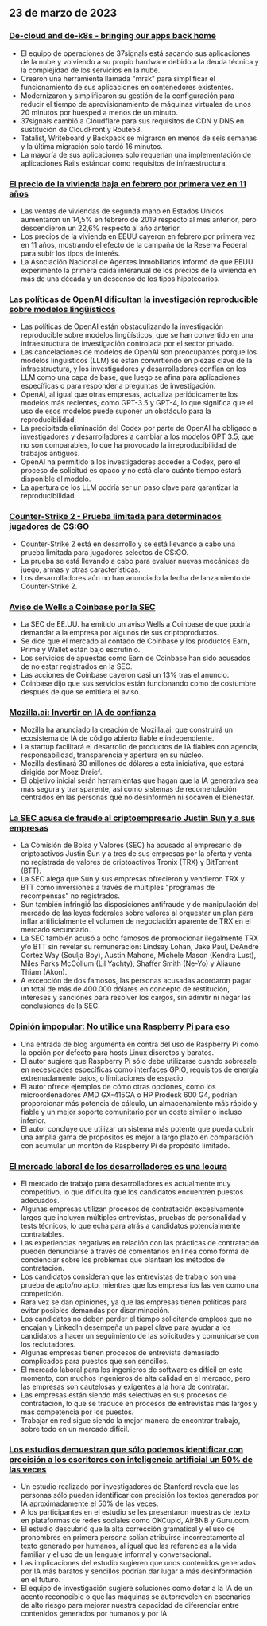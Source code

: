 

<CallToAction />

<Steps>

## 23 de marzo de 2023

### [De-cloud and de-k8s - bringing our apps back home](https://dev.37signals.com/bringing-our-apps-back-home/?ref=hackernewsgpt.com)

- El equipo de operaciones de 37signals está sacando sus aplicaciones de la nube y volviendo a su propio hardware debido a la deuda técnica y la complejidad de los servicios en la nube.
- Crearon una herramienta llamada "mrsk" para simplificar el funcionamiento de sus aplicaciones en contenedores existentes.
- Modernizaron y simplificaron su gestión de la configuración para reducir el tiempo de aprovisionamiento de máquinas virtuales de unos 20 minutos por huésped a menos de un minuto.
- 37signals cambió a Cloudflare para sus requisitos de CDN y DNS en sustitución de CloudFront y Route53.
- Tatalist, Writeboard y Backpack se migraron en menos de seis semanas y la última migración solo tardó 16 minutos.
- La mayoría de sus aplicaciones solo requerían una implementación de aplicaciones Rails estándar como requisitos de infraestructura.

### [El precio de la vivienda baja en febrero por primera vez en 11 años](https://www.wsj.com/articles/home-prices-fell-in-february-for-first-time-in-11-years-73df0107?ref=hackernewsgpt.com)

- Las ventas de viviendas de segunda mano en Estados Unidos aumentaron un 14,5% en febrero de 2019 respecto al mes anterior, pero descendieron un 22,6% respecto al año anterior.
- Los precios de la vivienda en EEUU cayeron en febrero por primera vez en 11 años, mostrando el efecto de la campaña de la Reserva Federal para subir los tipos de interés.
- La Asociación Nacional de Agentes Inmobiliarios informó de que EEUU experimentó la primera caída interanual de los precios de la vivienda en más de una década y un descenso de los tipos hipotecarios.

### [Las políticas de OpenAI dificultan la investigación reproducible sobre modelos lingüísticos](https://aisnakeoil.substack.com/p/openais-policies-hinder-reproducible?ref=hackernewsgpt.com)

- Las políticas de OpenAI están obstaculizando la investigación reproducible sobre modelos lingüísticos, que se han convertido en una infraestructura de investigación controlada por el sector privado.
- Las cancelaciones de modelos de OpenAI son preocupantes porque los modelos lingüísticos (LLM) se están convirtiendo en piezas clave de la infraestructura, y los investigadores y desarrolladores confían en los LLM como una capa de base, que luego se afina para aplicaciones específicas o para responder a preguntas de investigación.
- OpenAI, al igual que otras empresas, actualiza periódicamente los modelos más recientes, como GPT-3.5 y GPT-4, lo que significa que el uso de esos modelos puede suponer un obstáculo para la reproducibilidad.
- La precipitada eliminación del Codex por parte de OpenAI ha obligado a investigadores y desarrolladores a cambiar a los modelos GPT 3.5, que no son comparables, lo que ha provocado la irreproducibilidad de trabajos antiguos.
- OpenAI ha permitido a los investigadores acceder a Codex, pero el proceso de solicitud es opaco y no está claro cuánto tiempo estará disponible el modelo.
- La apertura de los LLM podría ser un paso clave para garantizar la reproducibilidad.

### [Counter-Strike 2 - Prueba limitada para determinados jugadores de CS:GO](https://counter-strike.net/cs2?ref=hackernewsgpt.com)

- Counter-Strike 2 está en desarrollo y se está llevando a cabo una prueba limitada para jugadores selectos de CS:GO.
- La prueba se está llevando a cabo para evaluar nuevas mecánicas de juego, armas y otras características.
- Los desarrolladores aún no han anunciado la fecha de lanzamiento de Counter-Strike 2.

### [Aviso de Wells a Coinbase por la SEC](https://www.reuters.com/legal/coinbase-issued-wells-notice-by-sec-2023-03-22/?ref=hackernewsgpt.com)

- La SEC de EE.UU. ha emitido un aviso Wells a Coinbase de que podría demandar a la empresa por algunos de sus criptoproductos.
- Se dice que el mercado al contado de Coinbase y los productos Earn, Prime y Wallet están bajo escrutinio.
- Los servicios de apuestas como Earn de Coinbase han sido acusados de no estar registrados en la SEC.
- Las acciones de Coinbase cayeron casi un 13% tras el anuncio.
- Coinbase dijo que sus servicios están funcionando como de costumbre después de que se emitiera el aviso.

### [Mozilla.ai: Invertir en IA de confianza](https://blog.mozilla.org/en/mozilla/introducing-mozilla-ai-investing-in-trustworthy-ai/?ref=hackernewsgpt.com)

- Mozilla ha anunciado la creación de Mozilla.ai, que construirá un ecosistema de IA de código abierto fiable e independiente.
- La startup facilitará el desarrollo de productos de IA fiables con agencia, responsabilidad, transparencia y apertura en su núcleo.
- Mozilla destinará 30 millones de dólares a esta iniciativa, que estará dirigida por Moez Draief.
- El objetivo inicial serán herramientas que hagan que la IA generativa sea más segura y transparente, así como sistemas de recomendación centrados en las personas que no desinformen ni socaven el bienestar.

### [La SEC acusa de fraude al criptoempresario Justin Sun y a sus empresas](https://www.sec.gov/news/press-release/2023-59?ref=hackernewsgpt.com)

- La Comisión de Bolsa y Valores (SEC) ha acusado al empresario de criptoactivos Justin Sun y a tres de sus empresas por la oferta y venta no registrada de valores de criptoactivos Tronix (TRX) y BitTorrent (BTT).
- La SEC alega que Sun y sus empresas ofrecieron y vendieron TRX y BTT como inversiones a través de múltiples "programas de recompensas" no registrados.
- Sun también infringió las disposiciones antifraude y de manipulación del mercado de las leyes federales sobre valores al orquestar un plan para inflar artificialmente el volumen de negociación aparente de TRX en el mercado secundario.
- La SEC también acusó a ocho famosos de promocionar ilegalmente TRX y/o BTT sin revelar su remuneración: Lindsay Lohan, Jake Paul, DeAndre Cortez Way (Soulja Boy), Austin Mahone, Michele Mason (Kendra Lust), Miles Parks McCollum (Lil Yachty), Shaffer Smith (Ne-Yo) y Aliaune Thiam (Akon).
- A excepción de dos famosos, las personas acusadas acordaron pagar un total de más de 400.000 dólares en concepto de restitución, intereses y sanciones para resolver los cargos, sin admitir ni negar las conclusiones de la SEC.

### [Opinión impopular: No utilice una Raspberry Pi para eso](https://set-inform.com/2021/08/24/unpopular-opinion-dont-use-a-raspberry-pi-for-that/?ref=hackernewsgpt.com)

- Una entrada de blog argumenta en contra del uso de Raspberry Pi como la opción por defecto para hosts Linux discretos y baratos.
- El autor sugiere que Raspberry Pi sólo debe utilizarse cuando sobresale en necesidades específicas como interfaces GPIO, requisitos de energía extremadamente bajos, o limitaciones de espacio.
- El autor ofrece ejemplos de cómo otras opciones, como los microordenadores AMD GX-415GA o HP Prodesk 600 G4, podrían proporcionar más potencia de cálculo, un almacenamiento más rápido y fiable y un mejor soporte comunitario por un coste similar o incluso inferior.
- El autor concluye que utilizar un sistema más potente que pueda cubrir una amplia gama de propósitos es mejor a largo plazo en comparación con acumular un montón de Raspberry Pi de propósito limitado.

### [El mercado laboral de los desarrolladores es una locura](https://old.reddit.com/r/ExperiencedDevs/comments/11xq5cz/the_developer_job_market_is_insane_right_now/?ref=hackernewsgpt.com)

- El mercado de trabajo para desarrolladores es actualmente muy competitivo, lo que dificulta que los candidatos encuentren puestos adecuados.
- Algunas empresas utilizan procesos de contratación excesivamente largos que incluyen múltiples entrevistas, pruebas de personalidad y tests técnicos, lo que echa para atrás a candidatos potencialmente contratables.
- Las experiencias negativas en relación con las prácticas de contratación pueden denunciarse a través de comentarios en línea como forma de concienciar sobre los problemas que plantean los métodos de contratación.
- Los candidatos consideran que las entrevistas de trabajo son una prueba de apto/no apto, mientras que los empresarios las ven como una competición.
- Rara vez se dan opiniones, ya que las empresas tienen políticas para evitar posibles demandas por discriminación.
- Los candidatos no deben perder el tiempo solicitando empleos que no encajan y LinkedIn desempeña un papel clave para ayudar a los candidatos a hacer un seguimiento de las solicitudes y comunicarse con los reclutadores.
- Algunas empresas tienen procesos de entrevista demasiado complicados para puestos que son sencillos.
- El mercado laboral para los ingenieros de software es difícil en este momento, con muchos ingenieros de alta calidad en el mercado, pero las empresas son cautelosas y exigentes a la hora de contratar.
- Las empresas están siendo más selectivas en sus procesos de contratación, lo que se traduce en procesos de entrevistas más largos y más competencia por los puestos.
- Trabajar en red sigue siendo la mejor manera de encontrar trabajo, sobre todo en un mercado difícil.

### [Los estudios demuestran que sólo podemos identificar con precisión a los escritores con inteligencia artificial un 50% de las veces](https://hai.stanford.edu/news/was-written-human-or-ai-tsu?ref=hackernewsgpt.com)

- Un estudio realizado por investigadores de Stanford revela que las personas sólo pueden identificar con precisión los textos generados por IA aproximadamente el 50% de las veces.
- A los participantes en el estudio se les presentaron muestras de texto en plataformas de redes sociales como OKCupid, AirBNB y Guru.com.
- El estudio descubrió que la alta corrección gramatical y el uso de pronombres en primera persona solían atribuirse incorrectamente al texto generado por humanos, al igual que las referencias a la vida familiar y el uso de un lenguaje informal y conversacional.
- Las implicaciones del estudio sugieren que unos contenidos generados por IA más baratos y sencillos podrían dar lugar a más desinformación en el futuro.
- El equipo de investigación sugiere soluciones como dotar a la IA de un acento reconocible o que las máquinas se autorrevelen en escenarios de alto riesgo para mejorar nuestra capacidad de diferenciar entre contenidos generados por humanos y por IA.

</Steps>
